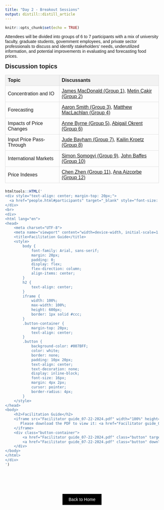 ```yaml
---
title: "Day 2 - Breakout Sessions"
output: distill::distill_article
---
```


```r
knitr::opts_chunk$set(echo = TRUE)
```

Attendees will be divided into groups of 6 to 7 participants with a mix of university faculty, graduate students, government employees, and private sector professionals to discuss and identify stakeholders’ needs, underutilized information, and potential improvements in evaluating and forecasting food prices. 


<span style="font-size: 20px; font-weight: bold;">**Discussion topics**</span>

<style>
  @import url('https://fonts.googleapis.com/css2?family=Public+Sans&display=swap');

  body {
    font-family: 'Public Sans', sans-serif;
  }
  
  .discussion-table {
    width: 100%;
    border-collapse: collapse;
    margin-bottom: 20px;
  }
  .discussion-table th, .discussion-table td {
    border: 1px solid #ddd;
    padding: 8px;
    text-align: left;
  }
  .discussion-table th {
    background-color: #f2f2f2;
  }
</style>

<table class="discussion-table">
  <thead>
    <tr>
      <th>Topic</th>
      <th>Discussants</th>
    </tr>
  </thead>
  <tbody>
    <tr>
      <td>Concentration and IO</td>
      <td><a href="speakers/macdonald.html" target="_blank">James MacDonald (Group 1)</a>, <a href="speakers/cakir.html" target="_blank">Metin Çakir (Group 2)</a></td>
    </tr>
    <tr>
      <td>Forecasting</td>
      <td><a href="speakers/smith.html" target="_blank">Aaron Smith (Group 3)</a>, <a href="speakers/maclachlan.html" target="_blank">Matthew MacLachlan (Group 4)</a></td>
    </tr>
    <tr>
      <td>Impacts of Price Changes</td>
      <td><a href="speakers/byrne.html" target="_blank">Anne Byrne (Group 5)</a>, <a href="speakers/okrent.html" target="_blank">Abigail Okrent (Group 6)</a></td>
    </tr>
    <tr>
      <td>Input Price Pass-Through</td>
      <td><a href="speakers/bayham.html" target="_blank">Jude Bayham (Group 7)</a>, <a href="speakers/kroetz.html" target="_blank">Kailin Kroetz (Group 8)</a></td>
    </tr>
    <tr>
      <td>International Markets</td>
      <td><a href="speakers/somogyi.html" target="_blank">Simon Somogyi (Group 9)</a>, <a href="speakers/baffes.html" target="_blank">John Baffes (Group 10)</a></td>
    </tr>
    <tr>
      <td>Price Indexes</td>
      <td><a href="speakers/zhen.html" target="_blank">Chen Zhen (Group 11)</a>, <a href="speakers/aizcorbe.html" target="_blank">Ana Aizcorbe (Group 12)</a></td>
    </tr>
  </tbody>
</table>
</div>

```r
htmltools::HTML('
<div style="text-align: center; margin-top: 20px;">
  <a href="people.html#participants" target="_blank" style="font-size: 18px; color: blue; text-decoration: underline;">Find Your Discussion Group Here</a>
</div>
<br>
<div>
<html lang="en">
<head>
    <meta charset="UTF-8">
    <meta name="viewport" content="width=device-width, initial-scale=1.0">
    <title>Facilitation Guide</title>
    <style>
        body {
            font-family: Arial, sans-serif;
            margin: 20px;
            padding: 0;
            display: flex;
            flex-direction: column;
            align-items: center;
        }
        h2 {
            text-align: center;
        }
        iframe {
            width: 100%;
            max-width: 100%;
            height: 600px;
            border: 1px solid #ccc;
        }
        .button-container {
            margin-top: 20px;
            text-align: center;
        }
        .button {
            background-color: #007BFF;
            color: white;
            border: none;
            padding: 10px 20px;
            text-align: center;
            text-decoration: none;
            display: inline-block;
            font-size: 16px;
            margin: 4px 2px;
            cursor: pointer;
            border-radius: 4px;
        }
    </style>
</head>
<body>
    <h2>Facilitation Guide</h2>
    <iframe src="Facilitator guide_07-22-2024.pdf" width="100%" height="600px">
       Please download the PDF to view it: <a href="Facilitator guide_07-22-2024.pdf">Download PDF</a>.
    </iframe>
    <div class="button-container">
        <a href="Facilitator guide_07-22-2024.pdf" class="button" target="_blank">Open in New Window</a>
        <a href="Facilitator guide_07-22-2024.pdf" class="button" download>Download PDF</a>
    </div>
</body>
</html>
</div>
')
```


<!-- ################## -->

<div style="padding-bottom: 60px;"></div>

<!--===================================-->
<div style="text-align: center;">
  <a href="index.html" class="btn" style="background-color: black; color: white; padding: 10px 20px; text-align: center; text-decoration: none; display: inline-block;">Back to Home</a>
</div>





<!--
<span style="font-size: 20px; font-weight: bold;">**Discussion topics**</span>

| Topic  | Discussants |
|------------------------------------------|----------------------------------------------------------------------------------------|
| Concentration and IO                     | [James MacDonald](macdonald.html) (Group 1), [Metin Çakir](cakir.html) (Group 2)                      |
| Forecasting                              | [Aaron Smith](smith.html) (Group 3), [Matthew MacLachlan](maclachlan.html) (Group 4)                  |
| Impacts of Price Changes                 | [Anne Byrne](byrne.html) (Group 5), [Abigail Okrent](okrent.html) (Group 6)                        |
| Input Price Pass-Through                 | [Jude Bayham](bayham.html) (Group 7), [Kailin Kroetz](kroetz.html) (Group 8)                       |
| International Markets                    | [Simon Somogyi](somogyi.html) (Group 9), [John Baffes](baffes.html) (Group 10)                        |
| Price Indexes                            | [Chen Zhen](zhen.html) (Group 11), [Ana Aizcorbe](aizcorbe.html) (Group 12)                           |
-->
<!--

## Reflection Questions 

<span style="font-size: 20px; font-weight: bold;">**Time: 12 minutes**</span> <br>
<span style="font-size: 20px; font-weight: bold;">**Led by: Alessandro Bonanno**</span>

Each note taker, please summarize themes from your group's discussion.  

1. What features of the dashboard did you find particularly useful or surprising? (*Group 1 starts*)
2. What limitations or problems did you encounter while navigating the dashboard? (*Group 2 starts*)
3. What features would you add to the dashboard? (*Group 3 starts*)

## Final Question

<span style="font-size: 20px; font-weight: bold;">**Time: 8 minutes**</span> <br>
<span style="font-size: 20px; font-weight: bold;">**Led by: Lauren Chenarides**</span>

For the remainder of our time, we invite all participants to share their answers to the following question. Please use the "Raise Hand" feature in Zoom or write your comment in the chat.

4. Would you use this tool in your own research? Why or why not? (*Open discussion*)

-->

<!--===================================-->
<!--

<div style="text-align: center;">
  <a href="close.html" class="btn" style="background-color: black; color: white; padding: 10px 20px; text-align: center; text-decoration: none; display: inline-block;">Go to Concluding Remarks</a>
</div>


-->